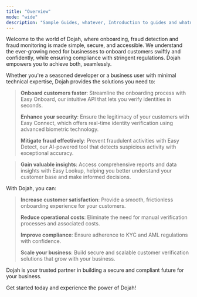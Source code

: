 ```yaml
---
title: "Overview"
mode: "wide"
description: "Sample Guides, whatever, Introduction to guides and whatnot"
---
```


Welcome to the world of Dojah, where onboarding, fraud detection and fraud monitoring is made simple, secure, and accessible. We understand the ever-growing need for businesses to onboard customers swiftly and confidently, while ensuring compliance with stringent regulations. Dojah empowers you to achieve both, seamlessly.

Whether you're a seasoned developer or a business user with minimal technical expertise, Dojah provides the solutions you need to:

> **Onboard customers faster**: Streamline the onboarding process with Easy Onboard, our intuitive API that lets you verify identities in seconds.
>
> **Enhance your security**: Ensure the legitimacy of your customers with Easy Connect, which offers real-time identity verification using advanced biometric technology.
>
> **Mitigate fraud effectively**: Prevent fraudulent activities with Easy Detect, our AI-powered tool that detects suspicious activity with exceptional accuracy.

> **Gain valuable insights**: Access comprehensive reports and data insights with Easy Lookup, helping you better understand your customer base and make informed decisions.

With Dojah, you can:

> **Increase customer satisfaction**: Provide a smooth, frictionless onboarding experience for your customers.
>
> **Reduce operational costs**: Eliminate the need for manual verification processes and associated costs.
>
> **Improve compliance**: Ensure adherence to KYC and AML regulations with confidence.
>
> **Scale your business**: Build secure and scalable customer verification solutions that grow with your business.

Dojah is your trusted partner in building a secure and compliant future for your business.

Get started today and experience the power of Dojah!